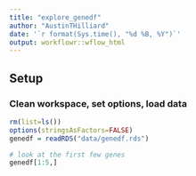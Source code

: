 ```yaml
---
title: "explore_genedf"
author: "AustinTHilliard"
date: '`r format(Sys.time(), "%d %B, %Y")`'
output: workflowr::wflow_html
---
```


## Setup
### Clean workspace, set options, load data
```r
rm(list=ls())
options(stringsAsFactors=FALSE)
genedf = readRDS("data/genedf.rds")

# look at the first few genes
genedf[1:5,]
```